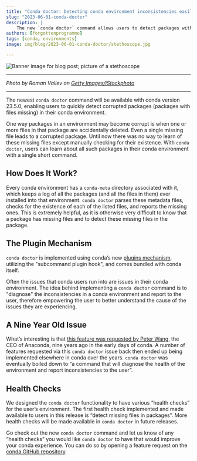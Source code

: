 ```yaml
---
title: "Conda doctor: Detecting conda environment inconsistencies easily"
slug: "2023-06-01-conda-doctor"
description: |
    The new `conda doctor` command allows users to detect packages with missing files in their conda environments.
authors: [forgottenprogramme]
tags: [conda, environments]
image: img/blog/2023-06-01-conda-doctor/stethoscope.jpg

---
```



<Image img={condadoctor} alt="Banner image for blog post; picture of a stethoscope"/>

<hr />

<p>
    <i>
        Photo by Roman Valiev on <a href="https://www.istockphoto.com/stock-photos">Getty Images/iStockphoto</a>
    </i>
</p>

---

The newest `conda doctor` command will be available with conda version 23.5.0, enabling users to quickly detect corrupted packages (packages with files missing) in their conda environment.

One way packages in an environment may become corrupt is when one or more files in that package are accidentally deleted. Even a single missing file leads to a corrupted package.
Until now there was no way to learn of these missing files except manually checking for their existence. With `conda doctor`, users can learn about all such packages in their conda environment with a single short command.

<!-- truncate -->

## How Does It Work?

Every conda environment has a `conda-meta` directory associated with it, which keeps a log of all the packages (and all the files in them) ever installed into that environment.
`conda doctor` parses these metadata files, checks for the existence of each of the listed files, and reports the missing ones.
This is extremely helpful, as it is otherwise very difficult to know that a package has missing files and to detect these missing files in the package.

## The Plugin Mechanism

`conda doctor` is implemented using conda’s new [plugins mechanism](https://www.anaconda.com/blog/introducing-a-new-plugin-mechanism-for-conda/), utilizing the "subcommand plugin hook", and comes bundled with conda itself.

Often the issues that conda users run into are issues in their conda environment. The idea behind implementing a `conda doctor` command is to "diagnose" the inconsistencies in a conda environment and report to the user, therefore empowering the user to better understand the cause of the issues they are experiencing.

## A Nine Year Old Issue

What’s interesting is that [this feature was requested by Peter Wang](https://github.com/conda/conda/issues/474), the CEO of Anaconda, nine years ago in the early days of conda. A number of features requested via this `conda doctor` issue back then ended up being implemented elsewhere in conda over the years.
`conda doctor` was eventually boiled down to “a command that will diagnose the health of the environment and report inconsistencies to the user”.

## Health Checks

We designed the `conda doctor` functionality to have various “health checks” for the user’s environment. The first health check implemented and made available to users in this release is “detect missing files in packages”. More health checks will be made available in `conda doctor` in future releases.

Go check out the new `conda doctor` command and let us know of any “health checks” you would like `conda doctor` to have that would improve your conda experience. You can do so by opening a feature request on the [conda GitHub repository](https://github.com/conda/conda).
